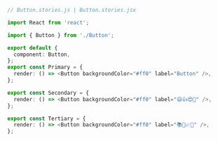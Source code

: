```ts
// Button.stories.js | Button.stories.jsx

import React from 'react';

import { Button } from './Button';

export default {
  component: Button,
};
export const Primary = {
  render: () => <Button backgroundColor="#ff0" label="Button" />,
};

export const Secondary = {
  render: () => <Button backgroundColor="#ff0" label="😄👍😍💯" />,
};

export const Tertiary = {
  render: () => <Button backgroundColor="#ff0" label="📚📕📈🤓" />,
};
```
